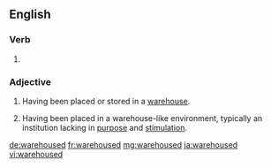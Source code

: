 ==English==

===Verb===
{{head|en|verb form}}

# {{en-past of|warehouse}}

===Adjective===
{{en-adj}}

# Having been placed or stored in a [[warehouse]].
# {{lb|en|by extension|of a person or group|usually critical}} Having been placed in a warehouse-like environment, typically an institution lacking in [[purpose]] and [[stimulation]].

[[de:warehoused]]
[[fr:warehoused]]
[[mg:warehoused]]
[[ja:warehoused]]
[[vi:warehoused]]